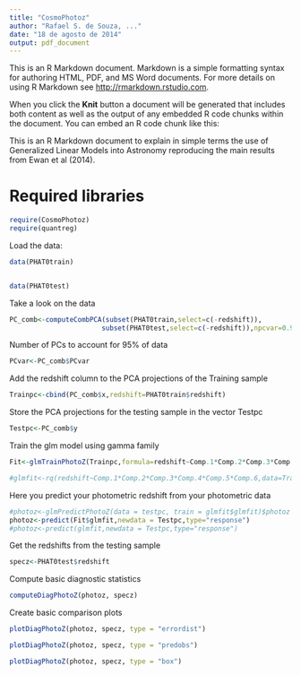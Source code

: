 ```yaml
---
title: "CosmoPhotoz"
author: "Rafael S. de Souza, ..."
date: "18 de agosto de 2014"
output: pdf_document
---
```


This is an R Markdown document. Markdown is a simple formatting syntax for authoring HTML, PDF, and MS Word documents. For more details on using R Markdown see <http://rmarkdown.rstudio.com>.

When you click the **Knit** button a document will be generated that includes both content as well as the output of any embedded R code chunks within the document. You can embed an R code chunk like this:



This is an R Markdown document to explain in simple terms the use of Generalized Linear Models into Astronomy reproducing the main results from Ewan et al (2014).


# Required libraries
```r
require(CosmoPhotoz)
require(quantreg)
```

Load the data:

```r
data(PHAT0train)


data(PHAT0test)
```

Take a look on the data 





```r
PC_comb<-computeCombPCA(subset(PHAT0train,select=c(-redshift)),
                       subset(PHAT0test,select=c(-redshift)),npcvar=0.995)
```

Number of PCs to account for 95% of data
```r
PCvar<-PC_comb$PCvar
```
Add the redshift column to the PCA projections of the  Training sample

```r
Trainpc<-cbind(PC_comb$x,redshift=PHAT0train$redshift)

```


Store the PCA projections for the testing sample in the vector Testpc

```r
Testpc<-PC_comb$y
```


Train  the glm model using gamma family

```r

Fit<-glmTrainPhotoZ(Trainpc,formula=redshift~Comp.1*Comp.2*Comp.3*Comp.4*Comp.5*Comp.6,method="Bayesian",family="gamma")

#glmfit<-rq(redshift~Comp.1*Comp.2*Comp.3*Comp.4*Comp.5*Comp.6,data=Trainpc)
```



Here you predict your photometric redshift from your photometric data
 
```r
#photoz<-glmPredictPhotoZ(data = testpc, train = glmfit$glmfit)$photoz
photoz<-predict(Fit$glmfit,newdata = Testpc,type="response")
#photoz<-predict(glmfit,newdata = Testpc,type="response")
```

Get the redshifts from the testing sample

```r
specz<-PHAT0test$redshift
```


Compute basic diagnostic statistics

```r
computeDiagPhotoZ(photoz, specz)
```



 Create basic comparison plots
 
```r
plotDiagPhotoZ(photoz, specz, type = "errordist")

```

```r
plotDiagPhotoZ(photoz, specz, type = "predobs")
```

```r
plotDiagPhotoZ(photoz, specz, type = "box")
```

